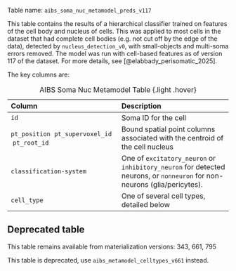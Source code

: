 Table name: `aibs_soma_nuc_metamodel_preds_v117`

This table contains the results of a hierarchical classifier trained on features of the cell body and nucleus of cells. This was applied to most cells in the dataset that had complete cell bodies (e.g. not cut off by the edge of the data), detected by `nucleus_detection_v0`, with small-objects and multi-soma errors removed. The model was run with cell-based features as of version 117 of the dataset. For more details, see  [@elabbady_perisomatic_2025].

The key columns are:

| Column | Description |
| :--- | :--- |
| `id` | Soma ID for the cell |
| `pt_position` \ `pt_supervoxel_id` \ `pt_root_id` | Bound spatial point columns associated with the centroid of the cell nucleus |
| `classification-system`| One of `excitatory_neuron` or `inhibitory_neuron` for detected neurons, or `nonneuron` for non-neurons (glia/pericytes). |
| `cell_type` | One of several cell types, detailed below |

: AIBS Soma Nuc Metamodel Table {.light .hover}

::: {.callout-warning}
## Deprecated table
This table remains available from materialization versions: 343, 661, 795

This table is deprecated, use `aibs_metamodel_celltypes_v661` instead. 
:::


